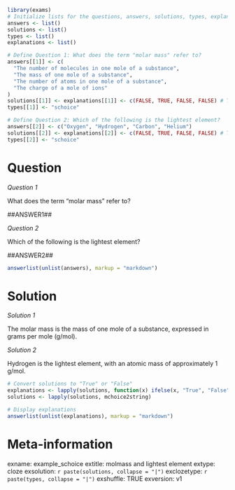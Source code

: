 ```r
library(exams)
# Initialize lists for the questions, answers, solutions, types, explanations (tolerances are not needed if there are no numeric questions)
answers <- list()
solutions <- list()
types <- list()
explanations <- list()

# Define Question 1: What does the term "molar mass" refer to?
answers[[1]] <- c(
  "The number of molecules in one mole of a substance",
  "The mass of one mole of a substance",
  "The number of atoms in one mole of a substance",
  "The charge of a mole of ions"
)
solutions[[1]] <- explanations[[1]] <- c(FALSE, TRUE, FALSE, FALSE) # The second option is correct
types[[1]] <- "schoice"

# Define Question 2: Which of the following is the lightest element?
answers[[2]] <- c("Oxygen", "Hydrogen", "Carbon", "Helium")
solutions[[2]] <- explanations[[2]] <- c(FALSE, TRUE, FALSE, FALSE) # The second option (Hydrogen) is correct
types[[2]] <- "schoice"
```

Question
========
*Question 1*

What does the term "molar mass" refer to?

##ANSWER1##

*Question 2*

Which of the following is the lightest element?

##ANSWER2##

```r
answerlist(unlist(answers), markup = "markdown")
```

Solution
========
*Solution 1*

The molar mass is the mass of one mole of a substance, expressed in grams per mole (g/mol).

*Solution 2*

Hydrogen is the lightest element, with an atomic mass of approximately 1 g/mol.


```r
# Convert solutions to "True" or "False"
explanations <- lapply(solutions, function(x) ifelse(x, "True", "False"))
solutions <- lapply(solutions, mchoice2string)

# Display explanations
answerlist(unlist(explanations), markup = "markdown")
```


Meta-information
================
exname: example_schoice
extitle: molmass and lightest element
extype: cloze
exsolution: `r paste(solutions, collapse = "|")`
exclozetype: `r paste(types, collapse = "|")`
exshuffle: TRUE
exversion: v1
